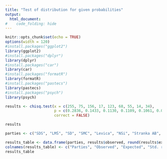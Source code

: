```yaml
---
title: "Test of distribution for given probabilities"
output:
  html_document:
#    code_folding: hide
---
```

```r
knitr::opts_chunk$set(echo = TRUE)
options(width = 120)
#install.packages("ggplot2")
library(ggplot2)
#install.packages("dplyr")
library(dplyr)
#install.packages("car")
library(car)
#install.packages("formatR")
library(formatR)
#install.packages("pastecs")
library(pastecs)
#install.packages("psych")
library(psych)
```


```r
results <- chisq.test(x = c(255, 75, 156, 17, 123, 68, 55, 14, 34), 
                      p = c(0.2836, 0.1433, 0.1130, 0.1109, 0.1061, 0.0815, 0.0581, 0.0561, 0.0474),
                      correct = FALSE)

results
```
```r
parties <- c("SDS", "LMŠ", "SD", "SMC", "Levica", "NSi", "Stranka AB", "Desus", "SNS")
```


```r
results_table <- data.frame(parties, results$observed, round(results$expected, 1), round(results$residuals, 2))
colnames(results_table) <- c("Parties", "Observed", "Expected", "Std. residuals")
results_table
```

